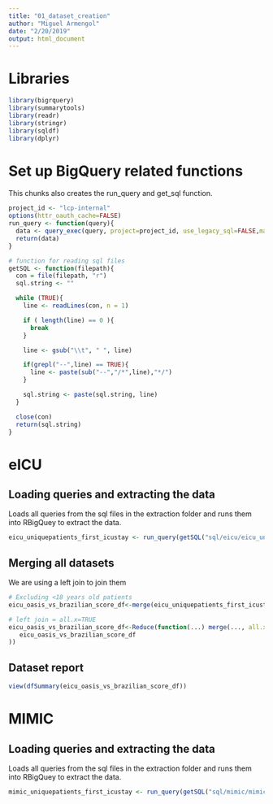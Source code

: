 ```yaml
---
title: "01_dataset_creation"
author: "Miguel Armengol"
date: "2/20/2019"
output: html_document
---
```


# Libraries

```r
library(bigrquery)
library(summarytools)
library(readr)
library(stringr)
library(sqldf)
library(dplyr)
```


# Set up BigQuery related functions

This chunks also creates the run_query and get_sql function.

```r

project_id <- "lcp-internal"
options(httr_oauth_cache=FALSE)
run_query <- function(query){
  data <- query_exec(query, project=project_id, use_legacy_sql=FALSE,max_pages = Inf)
  return(data)
}

# function for reading sql files
getSQL <- function(filepath){
  con = file(filepath, "r")
  sql.string <- ""

  while (TRUE){
    line <- readLines(con, n = 1)

    if ( length(line) == 0 ){
      break
    }

    line <- gsub("\\t", " ", line)

    if(grepl("--",line) == TRUE){
      line <- paste(sub("--","/*",line),"*/")
    }

    sql.string <- paste(sql.string, line)
  }

  close(con)
  return(sql.string)
}
```

# eICU

## Loading queries and extracting the data

Loads all queries from the sql files in the extraction folder and runs them into RBigQuey to extract the data.

```r
eicu_uniquepatients_first_icustay <- run_query(getSQL("sql/eicu/eicu_uniquepatients_first_icustay.sql" ))
```

## Merging all datasets

We are using a left join to join them

```r
# Excluding <18 years old patients
eicu_oasis_vs_brazilian_score_df<-merge(eicu_uniquepatients_first_icustay, eicu_pre_icu_data)

# left join = all.x=TRUE
eicu_oasis_vs_brazilian_score_df<-Reduce(function(...) merge(..., all.x=TRUE), list(
   eicu_oasis_vs_brazilian_score_df
))
```

## Dataset report

```r
view(dfSummary(eicu_oasis_vs_brazilian_score_df))
```

# MIMIC

## Loading queries and extracting the data

Loads all queries from the sql files in the extraction folder and runs them into RBigQuey to extract the data.

```r
mimic_uniquepatients_first_icustay <- run_query(getSQL("sql/mimic/mimic_uniquepatients_first_icustay.sql" ))
```






